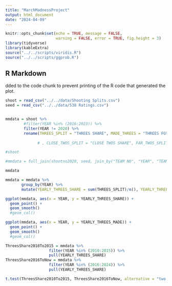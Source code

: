 ```yaml
---
title: "MarchMadnessProject"
output: html_document
date: "2024-04-09"
---
```


```r
knitr::opts_chunk$set(echo = TRUE, message = FALSE,
                      warning = FALSE, error = TRUE, fig.height = 3)
library(tidyverse)
library(kableExtra)
source("../../scripts/viridis.R")
source("../../scripts/ggprob.R")
```

## R Markdown

dded to the code chunk to prevent printing of the R code that generated the plot.

```r
shoot = read_csv("../../data/Shooting Splits.csv")
seed = read_csv("../../data/538 Ratings.csv")


mmdata = shoot %>%
        #filter(YEAR %in% (2016:2023)) %>%
        filter(YEAR != 2020) %>%
        rename(THREES_SPLIT = "THREES SHARE", MADE_THREES = "THREES FG%")
               
              # , CLOSE_TWOS_SPLIT = "CLOSE TWOS SHARE", FAR_TWOS_SPLIT = "FARTHER TWOS SHARE")

#shoot

#mmdata = full_join(shootno2020, seed, join_by("TEAM NO", "YEAR", "TEAM"))

mmdata
```

```r
mmdata = mmdata %>%
       group_by(YEAR) %>%
       mutate(YEARLY_THREES_SHARE = sum(THREES_SPLIT)/n(), YEARLY_THREES_MADE = sum(MADE_THREES)/n())
```



```r
ggplot(mmdata, aes(x = YEAR, y = YEARLY_THREES_SHARE)) + 
  geom_point() +
  geom_smooth()
  #geom_col()
```

```r
ggplot(mmdata, aes(x = YEAR, y = YEARLY_THREES_MADE)) + 
  geom_point() +
  geom_smooth()
  #geom_col()
```


```r
ThreesShare2010To2015 = mmdata %>%
                   filter(YEAR %in% (2010:2015)) %>%
                   pull(YEARLY_THREES_SHARE)
ThreesShare2016ToNow = mmdata %>%
                   filter(YEAR %in% (2016:2024)) %>%
                   pull(YEARLY_THREES_SHARE)

t.test(ThreesShare2010To2015, ThreesShare2016ToNow, alternative = "two.sided")


```




